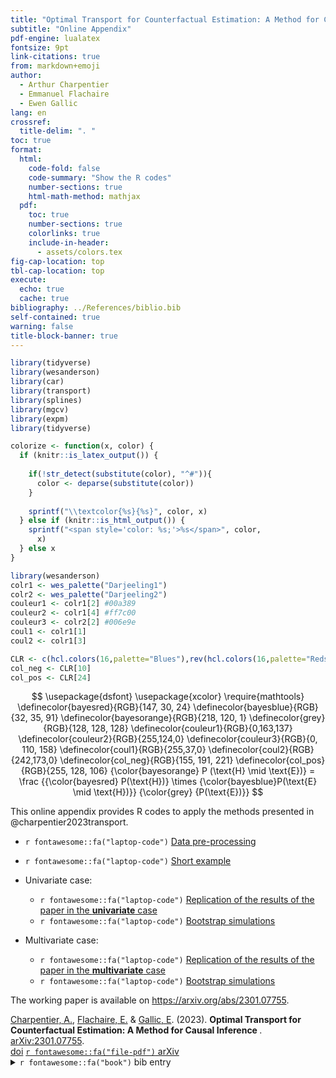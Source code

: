 ```yaml
---
title: "Optimal Transport for Counterfactual Estimation: A Method for Causal Inference"
subtitle: "Online Appendix"
pdf-engine: lualatex
fontsize: 9pt
link-citations: true
from: markdown+emoji
author: 
  - Arthur Charpentier
  - Emmanuel Flachaire
  - Ewen Gallic
lang: en
crossref:
  title-delim: ". "
toc: true
format:
  html:
    code-fold: false
    code-summary: "Show the R codes"
    number-sections: true
    html-math-method: mathjax
  pdf:
    toc: true
    number-sections: true
    colorlinks: true
    include-in-header:
      - assets/colors.tex
fig-cap-location: top
tbl-cap-location: top
execute:
  echo: true
  cache: true
bibliography: ../References/biblio.bib
self-contained: true
warning: false
title-block-banner: true
---
```


```r
library(tidyverse)
library(wesanderson)
library(car)
library(transport)
library(splines)
library(mgcv)
library(expm)
library(tidyverse)

colorize <- function(x, color) {
  if (knitr::is_latex_output()) {
    
    if(!str_detect(substitute(color), "^#")){
      color <- deparse(substitute(color))
    }
    
    sprintf("\\textcolor{%s}{%s}", color, x)
  } else if (knitr::is_html_output()) {
    sprintf("<span style='color: %s;'>%s</span>", color,
      x)
  } else x
}

library(wesanderson)
colr1 <- wes_palette("Darjeeling1")
colr2 <- wes_palette("Darjeeling2")
couleur1 <- colr1[2] #00a389
couleur2 <- colr1[4] #ff7c00
couleur3 <- colr2[2] #006e9e
coul1 <- colr1[1]
coul2 <- colr1[3]

CLR <- c(hcl.colors(16,palette="Blues"),rev(hcl.colors(16,palette="Reds")))
col_neg <- CLR[10]
col_pos <- CLR[24]
```

::: {.hidden}

$$
\usepackage{dsfont}
\usepackage{xcolor}
\require{mathtools}
\definecolor{bayesred}{RGB}{147, 30, 24}
\definecolor{bayesblue}{RGB}{32, 35, 91}
\definecolor{bayesorange}{RGB}{218, 120, 1}
\definecolor{grey}{RGB}{128, 128, 128}
\definecolor{couleur1}{RGB}{0,163,137}
\definecolor{couleur2}{RGB}{255,124,0}
\definecolor{couleur3}{RGB}{0, 110, 158}
\definecolor{coul1}{RGB}{255,37,0}
\definecolor{coul2}{RGB}{242,173,0}
\definecolor{col_neg}{RGB}{155, 191, 221}
\definecolor{col_pos}{RGB}{255, 128, 106}
{\color{bayesorange} P (\text{H} \mid \text{E})} = \frac
{{\color{bayesred} P(\text{H})} \times 
{\color{bayesblue}P(\text{E} \mid \text{H})}}
{\color{grey} {P(\text{E})}}
$$

:::



This online appendix provides R codes to apply the methods presented in @charpentier2023transport.


- `r fontawesome::fa("laptop-code")` [Data pre-processing](births_stats.html)
- `r fontawesome::fa("laptop-code")` [Short example](short_examples.html)
- Univariate case:

    - `r fontawesome::fa("laptop-code")` [Replication of the results of the paper in the **univariate** case](reproduction_univariate.html)
    - `r fontawesome::fa("laptop-code")` [Bootstrap simulations](univariate_simul.html)
- Multivariate case:

    - `r fontawesome::fa("laptop-code")` [Replication of the results of the paper in the **multivariate** case](reproduction_multivariate.html)
    - `r fontawesome::fa("laptop-code")` [Bootstrap simulations](multivariate_simul.html)


The working paper is available on [https://arxiv.org/abs/2301.07755](arXiv).

[Charpentier, A.](https://freakonometrics.hypotheses.org/), [Flachaire, E.](https://sites.google.com/site/emmanuelflachaire/) & [Gallic, E](https://egallic.fr). (2023). **Optimal Transport for Counterfactual Estimation: A Method for Causal Inference **. [arXiv:2301.07755](https://arxiv.org/abs/2301.07755).  
    <a href="https://doi.org/10.48550/arXiv.2301.07755" class="btn btn-light btn-sm" data-toggle="dropdown" aria-haspopup="true" aria-expanded="false">doi</a> <a href="https://arxiv.org/abs/2301.07755" class="btn btn-light btn-sm" data-toggle="dropdown" aria-haspopup="true" aria-expanded="false">`r fontawesome::fa("file-pdf")` arXiv</a>
    <details><summary>`r fontawesome::fa("book")` bib entry</summary>
<pre class="bibref">
@misc{https://doi.org/10.48550/arxiv.2301.07755,
  doi = {10.48550/ARXIV.2301.07755},
  url = {https://arxiv.org/abs/2301.07755},
  author = {Charpentier, Arthur and Flachaire, Emmanuel and Gallic, Ewen},
  keywords = {Econometrics (econ.EM), FOS: Economics and business, FOS: Economics and business},
  title = {Optimal Transport for Counterfactual Estimation: A Method for Causal Inference},
  publisher = {arXiv},
  year = {2023},
  copyright = {Creative Commons Attribution 4.0 International}
}
</pre></details>